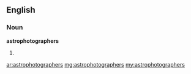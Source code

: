 ==English==

===Noun===
'''astrophotographers'''

# {{plural of|[[astrophotographer]]}}

[[ar:astrophotographers]]
[[mg:astrophotographers]]
[[my:astrophotographers]]